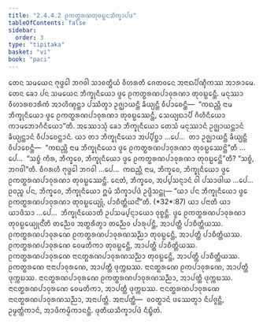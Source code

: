 ```yaml
---
title: "2.4.4.2 ᩑᨠᨲ᩠ᨳᩁᨱᨲᩩᩅᨭ᩠ᨭᨶᩈᩥᨠ᩠ᨡᩣᨸᨴ"
tableOfContents: false
sidebar:
  order: 3
type: "tipitaka"
basket: "vi"
book: "paci"
---
```



<DynamicBreadcrumb />

<Division number="936" book="paci">

<Paragraph number="2892" book="paci">
ᨲᩮᨶ ᩈᨾᨿᩮᨶ ᨻᩩᨴ᩠ᨵᩮᩤ ᨽᨣᩅᩤ ᩈᩣᩅᨲ᩠ᨳᩥᨿᩴ ᩅᩥᩉᩁᨲᩥ ᨩᩮᨲᩅᨶᩮ ᩋᨶᩣᨳᨸᩥᨱ᩠ᨯᩥᨠᩔ ᩋᩣᩁᩣᨾᩮ. ᨲᩮᨶ ᨡᩮᩣ ᨸᨶ ᩈᨾᨿᩮᨶ ᨽᩥᨠ᩠ᨡᩩᨶᩥᨿᩮᩣ ᨴ᩠ᩅᩮ ᩑᨠᨲ᩠ᨳᩁᨱᨸᩣᩅᩩᩁᨱᩣ ᨲᩩᩅᨭ᩠ᨭᩮᨶ᩠ᨲᩥ. ᨾᨶᩩᩔᩣ ᩅᩥᩉᩣᩁᨧᩣᩁᩥᨠᩴ ᩋᩣᩉᩥᨱ᩠ᨯᨶ᩠ᨲᩣ ᨸᩔᩥᨲ᩠ᩅᩣ ᩏᨩ᩠ᨫᩣᨿᨶ᩠ᨲᩥ ᨡᩥᨿ᩠ᨿᨶ᩠ᨲᩥ ᩅᩥᨸᩣᨧᩮᨶ᩠ᨲᩥ—  “ᨠᨳᨬ᩠ᩉᩥ ᨶᩣᨾ ᨽᩥᨠ᩠ᨡᩩᨶᩥᨿᩮᩣ ᨴ᩠ᩅᩮ ᩑᨠᨲ᩠ᨳᩁᨱᨸᩣᩅᩩᩁᨱᩣ ᨲᩩᩅᨭ᩠ᨭᩮᩔᨶ᩠ᨲᩥ, ᩈᩮᨿ᩠ᨿᨳᩣᨸᩥ ᨣᩥᩉᩥᨶᩥᨿᩮᩣ ᨠᩣᨾᨽᩮᩣᨣᩥᨶᩥᨿᩮᩣ”ᨲᩥ.
</Paragraph>

<Paragraph number="2893" book="paci">
ᩋᩔᩮᩣᩈᩩᩴ ᨡᩮᩣ ᨽᩥᨠ᩠ᨡᩩᨶᩥᨿᩮᩣ ᨲᩮᩈᩴ ᨾᨶᩩᩔᩣᨶᩴ ᩏᨩ᩠ᨫᩣᨿᨶ᩠ᨲᩣᨶᩴ ᨡᩥᨿ᩠ᨿᨶ᩠ᨲᩣᨶᩴ ᩅᩥᨸᩣᨧᩮᨶ᩠ᨲᩣᨶᩴ. ᨿᩣ ᨲᩣ ᨽᩥᨠ᩠ᨡᩩᨶᩥᨿᩮᩣ ᩋᨸ᩠ᨸᩥᨧ᩠ᨨᩣ …ᨸᩮ…  ᨲᩣ ᩏᨩ᩠ᨫᩣᨿᨶ᩠ᨲᩥ ᨡᩥᨿ᩠ᨿᨶ᩠ᨲᩥ ᩅᩥᨸᩣᨧᩮᨶ᩠ᨲᩥ—  “ᨠᨳᨬ᩠ᩉᩥ ᨶᩣᨾ ᨽᩥᨠ᩠ᨡᩩᨶᩥᨿᩮᩣ ᨴ᩠ᩅᩮ ᩑᨠᨲ᩠ᨳᩁᨱᨸᩣᩅᩩᩁᨱᩣ ᨲᩩᩅᨭ᩠ᨭᩮᩔᨶ᩠ᨲᩦ”ᨲᩥ …ᨸᩮ…  “ᩈᨧ᩠ᨧᩴ ᨠᩥᩁ, ᨽᩥᨠ᩠ᨡᩅᩮ, ᨽᩥᨠ᩠ᨡᩩᨶᩥᨿᩮᩣ ᨴ᩠ᩅᩮ ᩑᨠᨲ᩠ᨳᩁᨱᨸᩣᩅᩩᩁᨱᩣ ᨲᩩᩅᨭ᩠ᨭᩮᨶ᩠ᨲᩦ”ᨲᩥ? “ᩈᨧ᩠ᨧᩴ, ᨽᨣᩅᩤ”ᨲᩥ. ᩅᩥᨣᩁᩉᩥ ᨻᩩᨴ᩠ᨵᩮᩤ ᨽᨣᩅᩤ …ᨸᩮ…  ᨠᨳᨬ᩠ᩉᩥ ᨶᩣᨾ, ᨽᩥᨠ᩠ᨡᩅᩮ, ᨽᩥᨠ᩠ᨡᩩᨶᩥᨿᩮᩣ ᨴ᩠ᩅᩮ ᩑᨠᨲ᩠ᨳᩁᨱᨸᩣᩅᩩᩁᨱᩣ ᨲᩩᩅᨭ᩠ᨭᩮᩔᨶ᩠ᨲᩥ. ᨶᩮᨲᩴ, ᨽᩥᨠ᩠ᨡᩅᩮ, ᩋᨸ᩠ᨸᩈᨶ᩠ᨶᩣᨶᩴ ᩅᩤ ᨸᩈᩣᨴᩤᨿ …ᨸᩮ…  ᩑᩅᨬ᩠ᨧ ᨸᨶ, ᨽᩥᨠ᩠ᨡᩅᩮ, ᨽᩥᨠ᩠ᨡᩩᨶᩥᨿᩮᩣ ᩍᨾᩴ ᩈᩥᨠ᩠ᨡᩣᨸᨴᩴ ᩏᨴ᩠ᨴᩥᩈᨶ᩠ᨲᩩ—
</Paragraph>

</Division>
<Division number="937" book="paci">

<Paragraph number="2894" book="paci">
<Emphasis>“ᨿᩣ ᨸᨶ ᨽᩥᨠ᩠ᨡᩩᨶᩥᨿᩮᩣ ᨴ᩠ᩅᩮ ᩑᨠᨲ᩠ᨳᩁᨱᨸᩣᩅᩩᩁᨱᩣ ᨲᩩᩅᨭ᩠ᨭᩮᨿ᩠ᨿᩩᩴ, ᨸᩣᨧᩥᨲ᩠ᨲᩥᨿᨶ᩺”</Emphasis>ᨲᩥ. (*32*:<Emphasis>87</Emphasis>)
</Paragraph>

</Division>
<Division number="938" book="paci">

<Paragraph number="2895" book="paci">
<Emphasis>ᨿᩣ ᨸᨶᩣ</Emphasis>ᨲᩥ ᨿᩣ ᨿᩣᨴᩥᩈᩣ …ᨸᩮ…  <Emphasis>ᨽᩥᨠ᩠ᨡᩩᨶᩥᨿᩮᩣ</Emphasis>ᨲᩥ ᩏᨸᩈᨾ᩠ᨸᨶ᩠ᨶᩣᨿᩮᩣ ᩅᩩᨧ᩠ᨧᨶ᩠ᨲᩥ.
</Paragraph>

<Paragraph number="2896" book="paci">
<Emphasis>ᨴ᩠ᩅᩮ ᩑᨠᨲ᩠ᨳᩁᨱᨸᩣᩅᩩᩁᨱᩣ ᨲᩩᩅᨭ᩠ᨭᩮᨿ᩠ᨿᩩᨶ᩺</Emphasis>ᨲᩥ ᨲᨬ᩠ᨬᩮᩅ ᩋᨲ᩠ᨳᩁᩥᨲ᩠ᩅᩣ ᨲᨬ᩠ᨬᩮᩅ ᨸᩣᩁᩩᨸᨶ᩠ᨲᩥ, ᩋᩣᨸᨲ᩠ᨲᩥ ᨸᩣᨧᩥᨲ᩠ᨲᩥᨿᩔ.
</Paragraph>

</Division>
<Division number="939" book="paci">

<Paragraph number="2897" book="paci">
ᩑᨠᨲ᩠ᨳᩁᨱᨸᩣᩅᩩᩁᨱᩮ ᩑᨠᨲ᩠ᨳᩁᨱᨸᩣᩅᩩᩁᨱᩈᨬ᩠ᨬᩣ ᨲᩩᩅᨭ᩠ᨭᩮᨶ᩠ᨲᩥ, ᩋᩣᨸᨲ᩠ᨲᩥ ᨸᩣᨧᩥᨲ᩠ᨲᩥᨿᩔ. ᩑᨠᨲ᩠ᨳᩁᨱᨸᩣᩅᩩᩁᨱᩮ ᩅᩮᨾᨲᩥᨠᩣ ᨲᩩᩅᨭ᩠ᨭᩮᨶ᩠ᨲᩥ, ᩋᩣᨸᨲ᩠ᨲᩥ ᨸᩣᨧᩥᨲ᩠ᨲᩥᨿᩔ. ᩑᨠᨲ᩠ᨳᩁᨱᨸᩣᩅᩩᩁᨱᩮ ᨶᩣᨶᨲ᩠ᨳᩁᨱᨸᩣᩅᩩᩁᨱᩈᨬ᩠ᨬᩣ ᨲᩩᩅᨭ᩠ᨭᩮᨶ᩠ᨲᩥ, ᩋᩣᨸᨲ᩠ᨲᩥ ᨸᩣᨧᩥᨲ᩠ᨲᩥᨿᩔ.
</Paragraph>

<Paragraph number="2898" book="paci">
ᩑᨠᨲ᩠ᨳᩁᨱᩮ ᨶᩣᨶᩣᨸᩣᩅᩩᩁᨱᩮ, ᩋᩣᨸᨲ᩠ᨲᩥ ᨴᩩᨠ᩠ᨠᨭᩔ. ᨶᩣᨶᨲ᩠ᨳᩁᨱᩮ ᩑᨠᨸᩣᩅᩩᩁᨱᩮ, ᩋᩣᨸᨲ᩠ᨲᩥ ᨴᩩᨠ᩠ᨠᨭᩔ. ᨶᩣᨶᨲ᩠ᨳᩁᨱᨸᩣᩅᩩᩁᨱᩮ ᩑᨠᨲ᩠ᨳᩁᨱᨸᩣᩅᩩᩁᨱᩈᨬ᩠ᨬᩣ, ᩋᩣᨸᨲ᩠ᨲᩥ ᨴᩩᨠ᩠ᨠᨭᩔ. ᨶᩣᨶᨲ᩠ᨳᩁᨱᨸᩣᩅᩩᩁᨱᩮ ᩅᩮᨾᨲᩥᨠᩣ, ᩋᩣᨸᨲ᩠ᨲᩥ ᨴᩩᨠ᩠ᨠᨭᩔ. ᨶᩣᨶᨲ᩠ᨳᩁᨱᨸᩣᩅᩩᩁᨱᩮ ᨶᩣᨶᨲ᩠ᨳᩁᨱᨸᩣᩅᩩᩁᨱᩈᨬ᩠ᨬᩣ, ᩋᨶᩣᨸᨲ᩠ᨲᩥ.
</Paragraph>

</Division>
<Division number="940" book="paci">

<Paragraph number="2899" book="paci">
ᩋᨶᩣᨸᨲ᩠ᨲᩥ—  ᩅᩅᨲ᩠ᨳᩣᨶᩴ ᨴᩔᩮᨲ᩠ᩅᩣ ᨶᩥᨸᨩ᩠ᨩᨶ᩠ᨲᩥ, ᩏᨾ᩠ᨾᨲ᩠ᨲᩥᨠᩣᨶᩴ, ᩋᩣᨴᩥᨠᨾ᩠ᨾᩥᨠᩣᨶᨶ᩠ᨲᩥ.

</Paragraph>
</Division>

<Paragraph number="2900" type="center" book="paci">
ᨴᩩᨲᩥᨿᩈᩥᨠ᩠ᨡᩣᨸᨴᩴ ᨶᩥᨭ᩠ᨮᩥᨲᩴ.
</Paragraph>